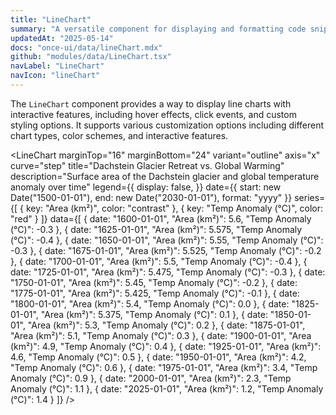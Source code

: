 ```yaml
---
title: "LineChart"
summary: "A versatile component for displaying and formatting code snippets with syntax highlighting, copy functionality, and interactive previews."
updatedAt: "2025-05-14"
docs: "once-ui/data/lineChart.mdx"
github: "modules/data/LineChart.tsx"
navLabel: "LineChart"
navIcon: "lineChart"
---
```


The `LineChart` component provides a way to display line charts with interactive features, including hover effects, click events, and custom styling options. It supports various customization options including different chart types, color schemes, and interactive features.

<LineChart
  marginTop="16"
  marginBottom="24"
  variant="outline"
  axis="x"
  curve="step"
  title="Dachstein Glacier Retreat vs. Global Warming"
  description="Surface area of the Dachstein glacier and global temperature anomaly over time"
  legend={{
    display: false,
  }}
  date={{
    start: new Date("1500-01-01"),
    end: new Date("2030-01-01"),
    format: "yyyy"
  }}
  series={[
    { key: "Area (km²)", color: "contrast" },
    { key: "Temp Anomaly (°C)", color: "red" }
  ]}
  data={[
    { date: "1600-01-01", "Area (km²)": 5.6, "Temp Anomaly (°C)": -0.3 },
    { date: "1625-01-01", "Area (km²)": 5.575, "Temp Anomaly (°C)": -0.4 },
    { date: "1650-01-01", "Area (km²)": 5.55, "Temp Anomaly (°C)": -0.3 },
    { date: "1675-01-01", "Area (km²)": 5.525, "Temp Anomaly (°C)": -0.2 },
    { date: "1700-01-01", "Area (km²)": 5.5, "Temp Anomaly (°C)": -0.4 },
    { date: "1725-01-01", "Area (km²)": 5.475, "Temp Anomaly (°C)": -0.3 },
    { date: "1750-01-01", "Area (km²)": 5.45, "Temp Anomaly (°C)": -0.2 },
    { date: "1775-01-01", "Area (km²)": 5.425, "Temp Anomaly (°C)": -0.1 },
    { date: "1800-01-01", "Area (km²)": 5.4, "Temp Anomaly (°C)": 0.0 },
    { date: "1825-01-01", "Area (km²)": 5.375, "Temp Anomaly (°C)": 0.1 },
    { date: "1850-01-01", "Area (km²)": 5.3, "Temp Anomaly (°C)": 0.2 },
    { date: "1875-01-01", "Area (km²)": 5.1, "Temp Anomaly (°C)": 0.3 },
    { date: "1900-01-01", "Area (km²)": 4.9, "Temp Anomaly (°C)": 0.4 },
    { date: "1925-01-01", "Area (km²)": 4.6, "Temp Anomaly (°C)": 0.5 },
    { date: "1950-01-01", "Area (km²)": 4.2, "Temp Anomaly (°C)": 0.6 },
    { date: "1975-01-01", "Area (km²)": 3.4, "Temp Anomaly (°C)": 0.9 },
    { date: "2000-01-01", "Area (km²)": 2.3, "Temp Anomaly (°C)": 1.1 },
    { date: "2025-01-01", "Area (km²)": 1.2, "Temp Anomaly (°C)": 1.4 }
  ]}
/>